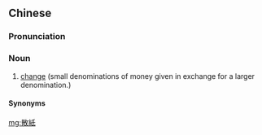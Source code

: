 {{also|散纸}}
==Chinese==
{{zh-forms|s=散纸}}

===Pronunciation===
{{zh-pron
|c=saan2 zi2
|cat=n
}}

===Noun===
{{zh-noun}}

# [[change]] (small denominations of money given in exchange for a larger denomination.)

====Synonyms====
{{zh-dial|零錢}}

[[mg:散紙]]